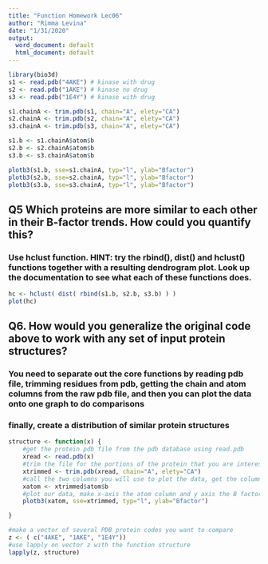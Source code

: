 ```yaml
---
title: "Function Homework Lec06"
author: "Rimma Levina"
date: "1/31/2020"
output:
  word_document: default
  html_document: default
---
```



```r
library(bio3d)
s1 <- read.pdb("4AKE") # kinase with drug
s2 <- read.pdb("1AKE") # kinase no drug
s3 <- read.pdb("1E4Y") # kinase with drug

s1.chainA <- trim.pdb(s1, chain="A", elety="CA")
s2.chainA <- trim.pdb(s2, chain="A", elety="CA")
s3.chainA <- trim.pdb(s3, chain="A", elety="CA")

s1.b <- s1.chainA$atom$b
s2.b <- s2.chainA$atom$b
s3.b <- s3.chainA$atom$b

plotb3(s1.b, sse=s1.chainA, typ="l", ylab="Bfactor")
plotb3(s2.b, sse=s2.chainA, typ="l", ylab="Bfactor")
plotb3(s3.b, sse=s3.chainA, typ="l", ylab="Bfactor")
```


## Q5 Which proteins are more similar to each other in their B-factor trends. How could you quantify this?
### Use hclust function. HINT: try the rbind(), dist() and hclust() functions together with a resulting dendrogram plot. Look up the documentation to see what each of these functions does.

```r
hc <- hclust( dist( rbind(s1.b, s2.b, s3.b) ) )
plot(hc)
```



## Q6. How would you generalize the original code above to work with any set of input protein structures?
### You need to separate out the core functions by reading pdb file, trimming residues from pdb, getting the chain and atom columns from the raw pdb file, and then you can plot the data onto one graph to do comparisons
### finally, create a distribution of similar protein structures 


```r

structure <- function(x) {
    #get the protein pdb file from the pdb database using read.pdb
    xread <- read.pdb(x)
    #trim the file for the portions of the protein that you are interested in using trim.pbd
    xtrimmed <- trim.pdb(xread, chain="A", elety="CA")
    #call the two columns you will use to plot the data, get the columns "atom" and column "B" 
    xatom <- xtrimmed$atom$b
    #plot our data, make x-axis the atom column and y axis the B factor using the plot function
    plotb3(xatom, sse=xtrimmed, typ="l", ylab="Bfactor")

}
```



```r
#make a vector of several PDB protein codes you want to compare 
z <- ( c("4AKE", "1AKE", "1E4Y"))
#use lapply on vector z with the function structure
lapply(z, structure)
```




